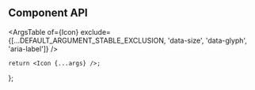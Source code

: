 

<Meta component={Icon} title="Components/Icon" />

<Title>Icon</Title>

## Component API

<ArgsTable
    of={Icon}
    exclude={[...DEFAULT_ARGUMENT_STABLE_EXCLUSION, 'data-size', 'data-glyph', 'aria-label']}
/>

    return <Icon {...args} />;
};

<Canvas hidden>
    <Story
        name="Default"
        args={{
            size: DEFAULT_ICON_SIZE,
            glyph: DEFAULT_ICON_GLYPH,
        }}
        argTypes={Utils.hideStyledComponentProperties({
            size: {
                options: ICON_SIZES,
                control: {
                    type: 'select',
                },
            },
            glyph: {
                options: ICON_GLYPHS,
                control: {
                    type: 'select',
                },
            },
            'aria-label': { table: { disable: true } },
        })}
    >
        {Template.bind({})}
    </Story>
</Canvas>
